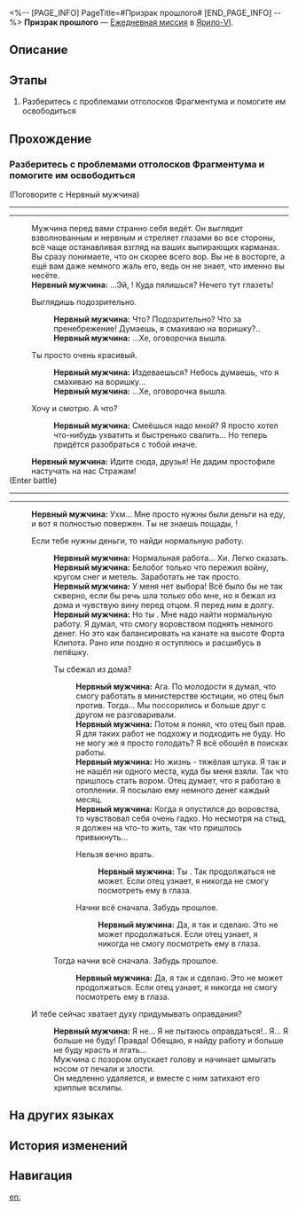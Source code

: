 <%-- [PAGE_INFO]
PageTitle=#Призрак прошлого#
[END_PAGE_INFO] --%>
{{Дополнить|Диалоги.}}
{{Миссия Инфобокс
|id              = 3011607
|Название        = 
|Изображение     = Миссия Призрак прошлого.png
|Тип             = Ежедневная миссия
|Событие         = 
|Глава           = 
|Условия         = 
|Персонажи       = Нервный мужчина; Первопроходец
|СтартЛокация    = [[Ярило-VI]] — [[Заклёпкоград]]
|Мир             = Ярило-VI
|Предыдущая      = 
|Следующая       = 
|Награды         = Кредиты*5 000
}}
'''Призрак прошлого''' — [[Ежедневная миссия]] в [[Ярило-VI]].

==Описание==
{{Описание|<!--официальное описание из Перекрёстка судеб-->}}

==Этапы==
# Разберитесь с проблемами отголосков Фрагментума и помогите им освободиться

==Прохождение==
{{Дополнить}}

===Разберитесь с проблемами отголосков Фрагментума и помогите им освободиться===
{{Описание миссии|тип=Ежедневная миссия|локация=Заклёпкоград|Среброгривые Стражи наткнулись на отголоски Фрагментума. Они не смогли их освободить, поскольку прижизненные желания призраков не были исполнены. Нужно им помочь.<br />Нервный мужчина что-то замышляет...}}
{{Диалог Начало}}

;(Поговорите с Нервный мужчина)
----
----
:Мужчина перед вами странно себя ведёт. Он выглядит взволнованным и нервным и стреляет глазами во все стороны, всё чаще останавливая взгляд на ваших выпирающих карманах.
:Вы сразу понимаете, что он скорее всего вор. Вы не в восторге, а ещё вам даже немного жаль его, ведь он не знает, что именно вы несёте.
:'''Нервный мужчина:''' ...Эй, {{MC|м=парень|ж=девчонка}}! Куда пялишься? Нечего тут глазеть!
:{{Диалог|Стрелка}} Выглядишь подозрительно.
::'''Нервный мужчина:''' Что? Подозрительно? Что за пренебрежение! Думаешь, я смахиваю на воришку?..
::'''Нервный мужчина:''' ...Хе, оговорочка вышла.
:{{Диалог|Стрелка}} Ты просто очень красивый.
::'''Нервный мужчина:''' Издеваешься? Небось думаешь, что я смахиваю на воришку...
::'''Нервный мужчина:''' ...Хе, оговорочка вышла.
:{{Диалог|Стрелка}} Хочу и смотрю. А что?
::'''Нервный мужчина:''' Смеёшься надо мной? Я просто хотел что-нибудь ухватить и быстренько свалить... Но теперь придётся разобраться с тобой иначе.
:'''Нервный мужчина:''' Идите сюда, друзья! Не дадим простофиле настучать на нас Стражам!
;(Enter battle)
:{{Список врагов|mode=sent|Автоматон-жук*1; Бродяга*2; Автоматон-паук*1}}
----
----
:'''Нервный мужчина:''' Ухм... Мне просто нужны были деньги на еду, и вот я полностью повержен. Ты не знаешь пощады, {{MC|м=парень|ж=девчонка}}!
:{{Диалог|Стрелка}} Если тебе нужны деньги, то найди нормальную работу.
::'''Нервный мужчина:''' Нормальная работа... Хи. Легко сказать.
::'''Нервный мужчина:''' Белобог только что пережил войну, кругом снег и метель. Заработать не так просто.
::'''Нервный мужчина:''' У меня нет выбора! Всё было бы не так скверно, если бы речь шла только обо мне, но я бежал из дома и чувствую вину перед отцом. Я перед ним в долгу.
::'''Нервный мужчина:''' Но ты {{MC|м=прав|ж=права}}. Мне надо найти нормальную работу. Я думал, что смогу воровством поднять немного денег. Но это как балансировать на канате на высоте Форта Клипота. Рано или поздно я оступлюсь и расшибусь в лепёшку.
::{{Диалог|Стрелка}} Ты сбежал из дома?
:::'''Нервный мужчина:''' Ага. По молодости я думал, что смогу работать в министерстве юстиции, но отец был против. Тогда... Мы поссорились и больше друг с другом не разговаривали.
:::'''Нервный мужчина:''' Потом я понял, что отец был прав. Я для таких работ не подхожу и подходить не буду. Но не могу же я просто голодать? Я всё обошёл в поисках работы.
:::'''Нервный мужчина:''' Но жизнь - тяжёлая штука. Я так и не нашёл ни одного места, куда бы меня взяли. Так что пришлось стать вором. Отец думает, что я работаю в отоплении. Я посылаю ему немного денег каждый месяц.
:::'''Нервный мужчина:''' Когда я опустился до воровства, то чувствовал себя очень гадко. Но несмотря на стыд, я должен на что-то жить, так что пришлось привыкнуть...
:::{{Диалог|Стрелка}} Нельзя вечно врать.
::::'''Нервный мужчина:''' Ты {{MC|м=прав|ж=права}}. Так продолжаться не может. Если отец узнает, я никогда не смогу посмотреть ему в глаза.
:::{{Диалог|Стрелка}} Начни всё сначала. Забудь прошлое.
::::'''Нервный мужчина:''' Да, я так и сделаю. Это не может продолжаться. Если отец узнает, я никогда не смогу посмотреть ему в глаза.
::{{Диалог|Стрелка}} Тогда начни всё сначала. Забудь прошлое.
:::'''Нервный мужчина:''' Да, я так и сделаю. Это не может продолжаться. Если отец узнает, я никогда не смогу посмотреть ему в глаза.
:{{Диалог|Стрелка}} И тебе сейчас хватает духу придумывать оправдания?
::'''Нервный мужчина:''' Я не... Я не пытаюсь оправдаться!.. Я... Я больше не буду! Правда! Обещаю, я найду работу и больше не буду красть и лгать...
::Мужчина с позором опускает голову и начинает шмыгать носом от печали и злости.
::Он медленно удаляется, и вместе с ним затихают его хриплые всхлипы.
{{Диалог Конец}}

==На других языках==
{{На других языках
|en   = Ghost of the Past
|zhs  = 过去之灵
|zht  = 過去之靈
|ja   = 過去の霊
|ko   = 과거의 영혼
|es   = Un fantasma del pasado
|fr   = Fantôme du passé
|ru   = Призрак прошлого
|th   = วิญญาณจากอดีต
|vi   = Linh Hồn Xưa Cũ
|de   = Geist aus der Vergangenheit
|id   = Hantu dari Masa Lalu
|pt   = Fantasma do Passado
}}

==История изменений==
{{История изменений|3.5}}

==Навигация==
{{Ежедневная миссия Навбокс|Глава }}

[[en:]]
